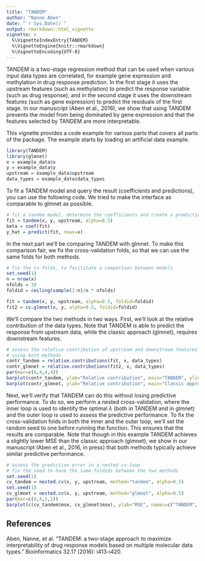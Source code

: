 ```yaml
---
title: "TANDEM"
author: "Nanne Aben"
date: "`r Sys.Date()`"
output: rmarkdown::html_vignette
vignette: >
  %\VignetteIndexEntry{TANDEM}
  %\VignetteEngine{knitr::rmarkdown}
  %\VignetteEncoding{UTF-8}
---
```


TANDEM is a two-stage regression method that can be used when various input data types are correlated, for example gene expression and methylation in drug response prediction. In the first stage it uses the upstream features (such as methylation) to predict the response variable (such as drug response), and in the second stage it uses the downstream features (such as gene expression) to predict the residuals of the first stage. In our manuscript (Aben et al., 2016), we show that using TANDEM prevents the model from being dominated by gene expression and that the features selected by TANDEM are more interpretable.

This vignette provides a code example for various parts that covers all parts of the package. The example starts by loading an artificial data example. 

```r
library(TANDEM)
library(glmnet)
x = example_data$x
y = example_data$y
upstream = example_data$upstream
data_types = example_data$data_types
```

To fit a TANDEM model and query the result (coefficients and predictions), you can use the following code. We tried to make the interface as comparable to glmnet as possible.
```r
# fit a tandem model, determine the coefficients and create a prediction
fit = tandem(x, y, upstream, alpha=0.5)
beta = coef(fit)
y_hat = predict(fit, newx=x)
```

In the next part we'll be comparing TANDEM with glmnet. To make this comparison fair, we fix the cross-validation folds, so that we can use the same folds for both methods.
```r
# fix the cv folds, to facilitate a comparison between models
set.seed(1)
n = nrow(x)
nfolds = 10
foldid = ceiling(sample(1:n)/n * nfolds)

fit = tandem(x, y, upstream, alpha=0.5, foldid=foldid)
fit2 = cv.glmnet(x, y, alpha=0.5, foldid=foldid)
```

We'll compare the two methods in two ways. First, we'll look at the relative contribution of the data types. Note that TANDEM is able to predict the response from upstream data, while the classic approach (glmnet), requires downstream features.
```r
# assess the relative contribution of upstream and downstream features
# using both methods
contr_tandem = relative.contributions(fit, x, data_types)
contr_glmnet = relative.contributions(fit2, x, data_types)
par(mar=c(6,4,4,4))
barplot(contr_tandem, ylab="Relative contribution", main="TANDEM", ylim=0:1, las=2)
barplot(contr_glmnet, ylab="Relative contribution", main="Classic approach", ylim=0:1, las=2)
```

Next, we'll verify that TANDEM can do this without losing predictive performance. To do so, we perform a nested cross-validation, where the inner loop is used to identify the optimal $\lambda$ (both in TANDEM and in glmnet) and the outer loop is used to assess the predictive performance. To fix the cross-validation folds in both the inner and the outer loop, we'll set the random seed to one before running the function. This ensures that the results are comparable. Note that though in this example TANDEM achieves a slightly lower MSE than the classic approach (glmnet), we show in our manuscript (Aben et al., 2016, in press) that both methods typically achieve similar predictive performance.
```r
# assess the prediction error in a nested cv-loop
# fix the seed to have the same foldids between the two methods
set.seed(1)
cv_tandem = nested.cv(x, y, upstream, method="tandem", alpha=0.5)
set.seed(1)
cv_glmnet = nested.cv(x, y, upstream, method="glmnet", alpha=0.5)
par(mar=c(8,4,1,1))
barplot(c(cv_tandem$mse, cv_glmnet$mse), ylab="MSE", names=c("TANDEM", "Classic approach"), las=2)
```

## References
Aben, Nanne, et al. "TANDEM: a two-stage approach to maximize interpretability of drug response models based on multiple molecular data types." Bioinformatics 32.17 (2016): i413-i420.
